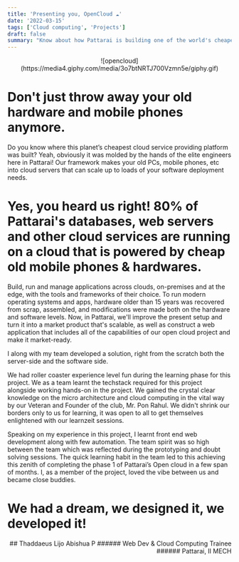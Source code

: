 ```yaml
---
title: 'Presenting you, OpenCloud ☁️'
date: '2022-03-15'
tags: ['Cloud computing', 'Projects']
draft: false
summary: "Know about how Pattarai is building one of the world's cheapest clouds services platform."
---
```


<div align="center">![opencloud](https://media4.giphy.com/media/3o7btNRTJ700Vzmn5e/giphy.gif)</div>

# Don't just throw away your old hardware and mobile phones anymore.

Do you know where this planet’s cheapest cloud service providing platform was built? Yeah, obviously it was molded by the hands of the elite engineers here in Pattarai! Our framework makes your old PCs, mobile phones, etc into cloud servers that can scale up to loads of your software deployment needs.

# Yes, you heard us right! 80% of Pattarai's databases, web servers and other cloud services are running on a cloud that is powered by cheap old mobile phones & hardwares.

Build, run and manage applications across clouds, on-premises and at the edge, with the tools and frameworks of their choice. To run modern operating systems and apps, hardware older than 15 years was recovered from scrap, assembled, and modifications were made both on the hardware and software levels. Now, in Pattarai, we'll improve the present setup and turn it into a market product that's scalable, as well as construct a web application that includes all of the capabilities of our open cloud project and make it market-ready.

I along with my team developed a solution, right from the scratch both the server-side and the software side.

We had roller coaster experience level fun during the learning phase for this project. We as a team learnt the techstack required for this project alongside working hands-on in the project. We gained the crystal clear knowledge on the micro architecture and cloud computing in the vital way by our Veteran and Founder of the club, Mr. Pon Rahul. We didn't shrink our borders only to us for learning, it was open to all to get themselves enlightened with our learnzeit sessions.

Speaking on my experience in this project, I learnt front end web development along with few automation. The team spirit was so high between the team which was reflected during the prototyping and doubt solving sessions. The quick learning habit in the team led to this achieving this zenith of completing the phase 1 of Pattarai’s Open cloud in a few span of months. I, as a member of the project, loved the vibe between us and became close buddies.

# We had a dream, we designed it, we developed it!

<div align="right">
## Thaddaeus Lijo Abishua P
###### Web Dev & Cloud Computing Trainee
###### Pattarai, II MECH

</div>
